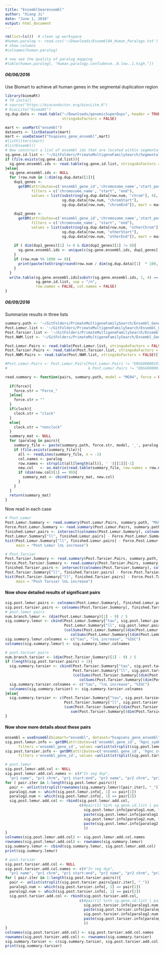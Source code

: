 ```yaml
---
title: "EnsemblSearensembl"
author: "Xiang Ji"
date: "June 1, 2016"
output: html_document
---
```


```r
rm(list=ls())  # clean up workspace
#human.paralog <- read.csv('~/Downloads/Ensembl84_Human_Paralogs.txt')
# show columns
#colnames(human.paralog)

# now see the quality of paralog mapping
#table(human.paralog[, "Human.paralogy.confidence..0.low..1.high."])
```

##### 06/06/2016

Use Biomart to achieve all human genes in the segmental duplication region

```r
library(biomaRt)
# TO install
# source("https://bioconductor.org/biocLite.R")
# biocLite("biomaRt")
sg.dup.data <- read.table("~/Downloads/genomicSuperDups", header = TRUE, 
                          stringsAsFactors = FALSE)

mart <- useMart("ensembl")
datasets <- listDatasets(mart)
mart <- useDataset("hsapiens_gene_ensembl",mart)
#listFilters(mart)
#listEnsembl()
# Now construct a list of ensembl ids that are located within segmental duplication regions
sg.gene.id.list <- "~/GitFolders/PrimateMultigeneFamilySearch/Segmental_Dup_Gene_ids.txt"
if (file.exists(sg.gene.id.list)){
  sg.gene.ensembl.ids <- read.table(sg.gene.id.list, stringsAsFactors = FALSE)[, 1]
}else{
  sg.gene.ensembl.ids <- NULL
  for (row.num in 1:dim(sg.dup.data)[1]){
    dup1_genes <- 
      getBM(attributes=c('ensembl_gene_id','chromosome_name','start_position','end_position'), 
            filters = c('chromosome_name', "start", "end"), 
            values = list(substring(sg.dup.data[row.num, "chrom"], 4), 
                          sg.dup.data[row.num, "chromStart"], 
                          sg.dup.data[row.num, "chromEnd"]), mart = mart)
    
    dup2_genes <- 
      getBM(attributes=c('ensembl_gene_id','chromosome_name','start_position','end_position'), 
            filters = c('chromosome_name', "start", "end"), 
            values = list(substring(sg.dup.data[row.num, "otherChrom"], 4), 
                          sg.dup.data[row.num, "otherStart"], 
                          sg.dup.data[row.num, "otherEnd"]), mart = mart)
    
    if ( dim(dup1_genes)[1] != 0 & dim(dup2_genes)[1] != 0){
      sg.gene.ensembl.ids <- unique(c(sg.gene.ensembl.ids, dup1_genes[, 1], dup2_genes[, 2]))
    }
    if (row.num %% 1000 == 0){
      print(paste(toString(round(row.num / dim(sg.dup.data)[1]  * 100, 2)), "%", sep = ""))
    }
  }
  write.table(sg.gene.ensembl.ids[substr(sg.gene.ensembl.ids, 1, 4) == "ENSG"], 
              sg.gene.id.list, sep = "/n", 
              row.names = FALSE, col.names = FALSE)
}

```

##### 06/09/2016

Summarize results in three lists

```r
summary.path <- '~/GitFolders/PrimateMultigeneFamilySearch/Ensembl_GeneFamilies/Summary/'
Post.Lemur.list <- '~/GitFolders/PrimateMultigeneFamilySearch/Ensembl_GeneFamilies/Post_Lemur/Post_Lemur_List.txt'
Post.Tarsier.list <- '~/GitFolders/PrimateMultigeneFamilySearch/Ensembl_GeneFamilies/Post_Tarsier/Post_Tarsier_List.txt'
Post.NWM.list <- '~/GitFolders/PrimateMultigeneFamilySearch/Ensembl_GeneFamilies/Post_NWM/Post_NWM_List.txt'

Post.Lemur.Pairs <- read.table(Post.Lemur.list, stringsAsFactors = FALSE)[, 1]
Post.Tarsier.Pairs <- read.table(Post.Tarsier.list, stringsAsFactors = FALSE)[, 1]
Post.NWM.Pairs <- read.table(Post.NWM.list, stringsAsFactors = FALSE)[, 1]

#Post.Lemur.Pairs <- Post.Lemur.Pairs[Post.Lemur.Pairs != "ENSG00000197520_ENSG00000151327"
#                                     & Post.Lemur.Pairs != "ENSG00000117480_ENSG00000165591"]

read.summary <- function(pairs, summary.path, model = "MG94", force = FALSE, clock = FALSE){
  
  if(force){
    force.str = "Force_"
  }else{
    force.str = ""
  }
  if(clock){
    clock.str = "clock"
  }
  else{
    clock.str = "nonclock"
  }
  summary_mat <- NULL
  for (paralog in pairs){
    summary_file <- paste(summary.path, force.str, model, '_', paralog, "_", clock.str, "_summary.txt", sep = "")
    if (file.exists(summary_file)){
      all <- readLines(summary_file, n = -1)
      col.names <- paralog
      row.names <- strsplit(all[length(all)], ' ')[[1]][-1]
      new.col   <- as.matrix(read.table(summary_file, row.names = row.names, col.names = col.names))
      if (dim(new.col)[1] == 99){
        summary_mat <- cbind(summary_mat, new.col)
      }
    }
  }
  return(summary_mat)
}
```

Now read in each case
```r
# Post.Lemur
Post.Lemur.Summary <- read.summary(Post.Lemur.Pairs, summary.path, "MG94", force = FALSE, clock = FALSE)
Force.Post.Lemur.Summary <- read.summary(Post.Lemur.Pairs, summary.path, "MG94", force = TRUE, clock = FALSE)
finished.Lemur.pairs <- intersect(colnames(Post.Lemur.Summary), colnames(Force.Post.Lemur.Summary))
Post.Lemur.Summary["ll", finished.Lemur.pairs] - Force.Post.Lemur.Summary["ll", finished.Lemur.pairs]
hist(Post.Lemur.Summary["ll", finished.Lemur.pairs] - Force.Post.Lemur.Summary["ll", finished.Lemur.pairs], 
     main = "Post Lemur lnL increase")

# Post.Tarsier
Post.Tarsier.Summary <- read.summary(Post.Tarsier.Pairs, summary.path, "MG94", force = FALSE, clock = FALSE)
Force.Post.Tarsier.Summary <- read.summary(Post.Tarsier.Pairs, summary.path, "MG94", force = TRUE, clock = FALSE)
finished.Tarsier.pairs <- intersect(colnames(Post.Tarsier.Summary), colnames(Force.Post.Tarsier.Summary))
Post.Tarsier.Summary["ll", finished.Tarsier.pairs] - Force.Post.Tarsier.Summary["ll", finished.Tarsier.pairs]
hist(Post.Tarsier.Summary["ll", finished.Tarsier.pairs] - Force.Post.Tarsier.Summary["ll", finished.Tarsier.pairs],
     main = "Post Tarsier lnL increase")

```

#### Now show detailed results of significant pairs

```r
sig.post.lemur.pairs <- colnames(Post.Lemur.Summary[, finished.Lemur.pairs])[Post.Lemur.Summary["ll", finished.Lemur.pairs] - Force.Post.Lemur.Summary["ll", finished.Lemur.pairs] > 3.84]
sig.post.tarsier.pairs <- colnames(Post.Tarsier.Summary[, finished.Tarsier.pairs])[Post.Tarsier.Summary["ll", finished.Tarsier.pairs] - Force.Post.Tarsier.Summary["ll", finished.Tarsier.pairs] > 3.84]
# post.lemur pairs
num.branch.lemur <- (dim(Post.Lemur.Summary)[1] - 9) / 5
sig.summary.lemur <- cbind(Post.Lemur.Summary["tau", sig.post.lemur.pairs],
                           Post.Lemur.Summary["ll", sig.post.lemur.pairs] - Force.Post.Lemur.Summary["ll", sig.post.lemur.pairs],
                           (colSums(Post.Lemur.Summary[(dim(Post.Lemur.Summary)[1] - 3 * num.branch.lemur + 1) : (dim(Post.Lemur.Summary)[1] - num.branch.lemur), sig.post.lemur.pairs]) / 
                              colSums(Post.Lemur.Summary[(dim(Post.Lemur.Summary)[1] - num.branch.lemur + 1) : dim(Post.Lemur.Summary)[1], sig.post.lemur.pairs]))) 
sig.summary.lemur.colnames <- c("tau", "lnL increase", "%IGC")
colnames(sig.summary.lemur) <- sig.summary.lemur.colnames

# post.tarsier pairs
num.branch.tarsier <- (dim(Post.Tarsier.Summary)[1] - 9) / 5
if (length(sig.post.tarsier.pairs) > 1){
  sig.summary.tarsier <- cbind(Post.Tarsier.Summary["tau", sig.post.tarsier.pairs],
                               Post.Tarsier.Summary["ll", sig.post.tarsier.pairs] - Force.Post.Tarsier.Summary["ll", sig.post.tarsier.pairs],
                               (colSums(Post.Tarsier.Summary[(dim(Post.Tarsier.Summary)[1] - 3 * num.branch.tarsier + 1) : (dim(Post.Tarsier.Summary)[1] - num.branch.tarsier), sig.post.tarsier.pairs]) / 
                                  colSums(Post.Tarsier.Summary[(dim(Post.Tarsier.Summary)[1] - num.branch.tarsier + 1) : dim(Post.Tarsier.Summary)[1], sig.post.tarsier.pairs])))
  sig.summary.tarsier.colnames <- c("tau", "lnL increase", "%IGC")
  colnames(sig.summary.tarsier) <- sig.summary.tarsier.colnames
}else{
  sig.summary.tarsier <- c(Post.Tarsier.Summary["tau", sig.post.tarsier.pairs],
                           Post.Tarsier.Summary["ll", sig.post.tarsier.pairs] - Force.Post.Tarsier.Summary["ll", sig.post.tarsier.pairs],
                           (sum(Post.Tarsier.Summary[(dim(Post.Tarsier.Summary)[1] - 3 * num.branch.tarsier + 1) : (dim(Post.Tarsier.Summary)[1] - num.branch.tarsier), sig.post.tarsier.pairs]) / 
                              sum(Post.Tarsier.Summary[(dim(Post.Tarsier.Summary)[1] - num.branch.tarsier + 1) : dim(Post.Tarsier.Summary)[1], sig.post.tarsier.pairs])))
}

```

#### Now show more details about these pairs

```r
ensembl = useEnsembl(biomart="ensembl", dataset="hsapiens_gene_ensembl")
sig.post.lemur.info <- getBM(attributes=c('ensembl_gene_id', 'hgnc_symbol','chromosome_name','start_position','end_position'), 
      filters ='ensembl_gene_id', values =unlist(strsplit(sig.post.lemur.pairs, split = "_")), mart = ensembl)
sig.post.tarsier.info <- getBM(attributes=c('ensembl_gene_id', 'hgnc_symbol','chromosome_name','start_position','end_position'), 
      filters ='ensembl_gene_id', values =unlist(strsplit(sig.post.tarsier.pairs, split = "_")), mart = ensembl)

# post.lemur
sig.post.lemur.add.col <- NULL
sig.post.lemur.add.col.names <- c(#"In seg dup", 
  "pr1 name", "pr1 chrm", "pr1 start:end", "pr2 name", "pr2 chrm", "pr2 start:end")
for ( pair.iter in 1:length(sig.post.lemur.pairs)){
  pair <- unlist(strsplit(rownames(sig.summary.lemur)[pair.iter], "_"))
  paralog1.num <- which(sig.post.lemur.info[, 1] == pair[1])
  paralog2.num <- which(sig.post.lemur.info[, 1] == pair[2])
  sig.post.lemur.add.col <- rbind(sig.post.lemur.add.col,
                                  c(#pair[1] %in% sg.gene.id.list | pair[2] %in% sg.gene.id.list,
                                    sig.post.lemur.info[paralog1.num, "hgnc_symbol"], sig.post.lemur.info[paralog1.num, "chromosome_name"], 
                                    paste(sig.post.lemur.info[paralog1.num, "start_position"], sig.post.lemur.info[paralog1.num, "end_position"], sep = ":"),
                                    sig.post.lemur.info[paralog2.num, "hgnc_symbol"], sig.post.lemur.info[paralog2.num, "chromosome_name"], 
                                    paste(sig.post.lemur.info[paralog2.num, "start_position"], sig.post.lemur.info[paralog2.num, "end_position"], sep = ":")
                                    ))
}
colnames(sig.post.lemur.add.col) <- sig.post.lemur.add.col.names
rownames(sig.post.lemur.add.col) <- rownames(sig.summary.lemur)
sig.summary.lemur <- cbind(sig.summary.lemur, sig.post.lemur.add.col)
print(sig.summary.lemur)

# post.tarsier
sig.post.tarsier.add.col <- NULL
sig.post.tarsier.add.col.names <- c(#"In seg dup", 
  "pr1 name", "pr1 chrm", "pr1 start:end", "pr2 name", "pr2 chrm", "pr2 start:end")
for ( pair.iter in 1:length(sig.post.tarsier.pairs)){
  pair <- unlist(strsplit(sig.post.tarsier.pairs[pair.iter], "_"))
  paralog1.num <- which(sig.post.tarsier.info[, 1] == pair[1])
  paralog2.num <- which(sig.post.tarsier.info[, 1] == pair[2])
  sig.post.tarsier.add.col <- rbind(sig.post.tarsier.add.col,
                                  c(#pair[1] %in% sg.gene.id.list | pair[2] %in% sg.gene.id.list,
                                    sig.post.tarsier.info[paralog1.num, "hgnc_symbol"], sig.post.tarsier.info[paralog1.num, "chromosome_name"], 
                                    paste(sig.post.tarsier.info[paralog1.num, "start_position"], sig.post.tarsier.info[paralog1.num, "end_position"], sep = ":"),
                                    sig.post.tarsier.info[paralog2.num, "hgnc_symbol"], sig.post.tarsier.info[paralog2.num, "chromosome_name"], 
                                    paste(sig.post.tarsier.info[paralog2.num, "start_position"], sig.post.tarsier.info[paralog2.num, "end_position"], sep = ":")
                                    ))
}
colnames(sig.post.tarsier.add.col) <- sig.post.tarsier.add.col.names
rownames(sig.post.tarsier.add.col) <- rownames(sig.summary.tarsier)
sig.summary.tarsier <- c(sig.summary.tarsier, sig.post.tarsier.add.col)
print(sig.summary.tarsier)


```
